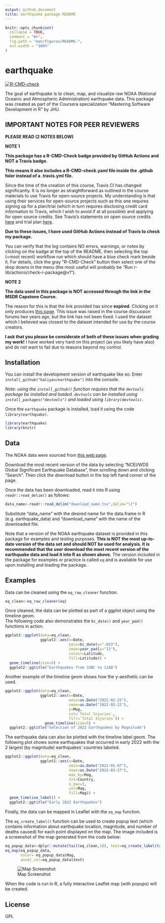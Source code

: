 ```yaml
---
output: github_document
title: earthquake package README
---
```


<!-- README.md is generated from README.Rmd. Please edit that file -->

```r
knitr::opts_chunk$set(
  collapse = TRUE,
  comment = "#>",
  fig.path = "man/figures/README-",
  out.width = "100%"
)
```

# earthquake

<!-- badges: start -->
[![R-CMD-check](https://github.com/haliyan/earthquake/workflows/R-CMD-check/badge.svg)](https://github.com/haliyan/earthquake/actions)
<!-- badges: end -->

The goal of earthquake is to clean, map, and visualize raw NOAA (National Oceanic and Atmospheric Administration) earthquake data. This package was created as part of the Coursera specialization "Mastering Software Development in R" by JHU. 

## IMPORTANT NOTES FOR PEER REVIEWERS 

**PLEASE READ (2 NOTES BELOW)**

**NOTE 1**

**This package has a R-CMD-Check badge provided by GitHub Actions and NOT a Travis badge.** 

**This means it also includes a R-CMD-check.yaml file inside the .github foler instead of a .travis.yml file.**

Since the time of the creation of this course, Travis CI has changed significantly. It is no longer as straightforward as outlined in the course materials to use Travis for open-source projects. My understanding is that using their services for open-source projects such as this one requires signing up for a plan/trial (which in turn requires disclosing credit card information to Travis, which I wish to avoid if at all possible) and applying for open source credits. 
See Travis's statements on open source credits [here](https://docs.travis-ci.com/user/billing-faq/#what-if-i-am-building-open-source) and trial plan [here](https://docs.travis-ci.com/user/billing-overview/#free-trial-plan). 

**Due to these issues, I have used GitHub Actions instead of Travis to check my package.**

You can verify that the log contains NO errors, warnings, or notes by clicking on the badge at the top of the README, then selecting the top (=most recent) workflow run which should have a blue check mark beside it. For details, click the gray "R-CMD-Check" button then select one of the drop downs in the menu (the most useful will probably be "Run r-lib/actions/check-r-package@v1").

**NOTE 2**

**The data used in this package is NOT accessed through the link in the MSDR Capstone Course.**

The reason for this is that the link provided has since **expired**. 
Clicking on it only produces [this page](https://www.ngdc.noaa.gov/nndc/struts/form?t=101650&s=1&d=1). 
This issue was raised in the course discussion forums two years ago, but the link has not been fixed. 
I used the dataset which I believed was closest to the dataset intended for use by the course creators. 

**I ask that you please be considerate of both of these issues when grading my work!**
I have worked very hard on this project (as you likely have also) and do not want to fail due to reasons beyond my control. 


## Installation

You can install the development version of earthquake like so: 
Enter `install_github("haliyan/earthquake")` into the console. 

*Note: using the `install_github()` function requires that the `devtools` package be installed and loaded. `devtools` can be
installed using `install_packages("devtools")` and loaded using 
`library(devtools)`.* 

Once the `earthquake` package is installed, load it using the code
`library(earthquake)`. 

```r
library(earthquake)
library(knitr)
```

## Data 
The NOAA data were sourced from [this web page](https://data.noaa.gov/metaview/page?xml=NOAA/NESDIS/NGDC/MGG/Hazards/iso/xml/G012153.xml&view=getDataView).

Download the most recent version of the data by selecting "NCEI/WDS Global Significant Earthquake Database", then scrolling down and clicking "Search". Then click the download button in the top left hand corner of the page. 

Once the data has been downloaded, read it into R using `readr::read_delim()` as follows: 

```r
data_name<-readr::read_delim("download_name.tsv",delim="\t")
```

Substitute "data_name" with the desired name for the data.frame in R (e.g. earthquake_data) and "download_name" with the name of the downloaded file. 

Note that a version of the NOAA earthquake dataset is provided in this package for examples and testing purposes. 
**This is NOT the most up-to-date version of the data set and should NOT be used for analysis. It is recommended that the user download the most recent version of the earthquake data and load it into R as shown above.** 
The version included in the package for examples or practice is called `eq` and is available for use upon installing and loading the package.


## Examples

Data can be cleaned using the `eq_raw_cleaner` function. 
```r
eq_clean<-eq_raw_cleaner(eq)
```

Once cleaned, the data can be plotted as part of a ggplot object using the timeline geom.  
The following code also demonstrates the `bc_date()` and `year_pad()` functions in action. 

```r
ggplot2::ggplot(data=eq_clean, 
                ggplot2::aes(x=Date,
                             xmin=bc_date(y="-033"),
                             xmax=year_pad(y="11"),
                             colour=Latitude,
                             fill=Latitude)) +
  geom_timeline(size=5) +
  ggplot2::ggtitle("Earthquakes from 33BC to 11AD")
```

Another example of the timeline geom shows how the y-aesthetic can be used. 

```r
ggplot2::ggplot(data=eq_clean, 
                ggplot2::aes(x=Date, 
                             xmin=as.Date("2022-02-25"),
                             xmax=as.Date("2022-03-22"),
                             y=Mag,
                             col=`Total Injuries`,
                             fill=`Total Injuries`)) +
                  geom_timeline(size=5) +
  ggplot2::ggtitle("Selection of 2022 Earthquakes by Magnitude")
```

The earthquake data can also be plotted with the timeline label geom. The following plot shows some earthquakes that occurred in early 2022 with the 2 largest (by magnitude) earthquakes' countries labeled. 

```r
ggplot2::ggplot(data=eq_clean,
                ggplot2::aes(x=Date,
                             xmin=as.Date("2022-01-07"),
                             xmax=as.Date("2022-03-27"),
                             max_by=Mag,
                             txt=Country,
                             n_max=3,
                             col=Mag,
                             fill=Mag)) +
  geom_timeline_label() +
  ggplot2::ggtitle("Early 2022 Earthquakes")
```

Finally, the data can be mapped in Leaflet with the `eq_map` function.

The `eq_create_label()` function can be used to create popup text (which contains information about earthquake location, magnitude, and number of deaths caused) for each point displayed on the map. 
The image included is a screenshot of the map generated from the code below:

```r
eq_popup_data<-dplyr::mutate(tail(eq_clean,10), text=eq_create_label(tail(eq_clean,10)))
eq_map(eq_popup_data, 
       color= eq_popup_data$Mag, 
       annot_col=eq_popup_data$text)
```

![Map Screenshot](man/figures/screenshot.png)

When the code is run in R, a fully interactive Leaflet map (with popups) will be created. 

## License 

GPL
